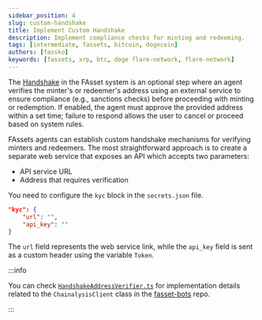 ```yaml
---
sidebar_position: 4
slug: custom-handshake
title: Implement Custom Handshake
description: Implement compliance checks for minting and redeeming.
tags: [intermediate, fassets, bitcoin, dogecoin]
authors: [fassko]
keywords: [fassets, xrp, btc, doge flare-network, flare-network]
---
```


The [Handshake](/fassets/minting#handshake) in the FAsset system is an optional step where an agent verifies the minter's or redeemer's address using an external service to ensure compliance (e.g., sanctions checks) before proceeding with minting or redemption. If enabled, the agent must approve the provided address within a set time; failure to respond allows the user to cancel or proceed based on system rules.

FAssets agents can establish custom handshake mechanisms for verifying minters and redeemers. The most straightforward approach is to create a separate web service that exposes an API which accepts two parameters:

- API service URL
- Address that requires verification

You need to configure the `kyc` block in the `secrets.json` file.

```json
"kyc": {
    "url": "",
    "api_key": ""
}
```

The `url` field represents the web service link, while the `api_key` field is sent as a custom header using the variable `Token`.

:::info

You can check [`HandshakeAddressVerifier.ts`](https://github.com/flare-labs-ltd/fasset-bots/blob/main/packages/fasset-bots-core/src/actors/plugins/HandshakeAddressVerifier.ts) for implementation details related to the `ChainalysisClient` class in the [fasset-bots](https://github.com/flare-labs-ltd/fasset-bots) repo.

:::
